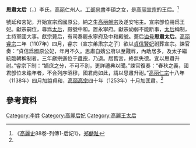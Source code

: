 '''思肅太后'''（{{lang|ko|사숙태후}}，{{bd|?||1107年|catIdx=L}}）李氏，[[高丽|高丽]]仁州人。[[工部尙書|工部尙書]]李碩之女，是[[高丽宣宗|高丽宣宗]]的王后。<ref name= "gls">《[[高麗史|高麗史]]88卷-列傳1-后妃1》，[[郑麟趾|郑麟趾]]</ref>

號延和宮妃，开始宣宗爲國原公。納之生[[高丽献宗|高丽献宗]]及遂安宅主。宣宗卽位冊爲王妃。獻宗嗣位，尊爲[[太后|太后]]，殿號中和。置永寧府。獻宗幼弱不能断事，[[太后|太后]]稱制，主持軍國大事。獻宗薨后，有司奏罷永寧府及中和殿號。薨后[[谥号|谥号]]'''思肅太后'''。[[高丽睿宗|高丽睿宗]]二年（1107年）四月，睿宗（宣宗弟肃宗之子）欲以[[貞信賢妃|貞信賢妃]]祔葬宣宗。諫官奏：“貞信爲國原公妃，年月不久。思肅自嬪公府以至踐祚，內助居多，及太子繼統臨朝稱制者。三年獻宗遜位于[[高丽肃宗|肅宗]]，乃退。居舊宮，終無失德。宜以思肅升祔。”睿宗下制：“嫡庶之分，不可不別，更詳禮典以聞。”諫官復奏：“春秋之義，國君卽位未踰年者，不合列序昭穆，國君尙如此，請以思肅升祔。”[[高丽仁宗|高丽仁宗]]十八年（1138年）四月加謚貞和，[[高丽高宗|高丽高宗]]四十年（1253年）十月加匡肅。<ref name= "gls" />

== 參考資料 ==
<div class="references-small">
<references></references>
</div>

{{高麗王后}}
[[Category:李姓|Category:李姓]]
[[Category:高麗后妃|Category:高麗后妃]]
[[Category:高麗王太后|Category:高麗王太后]]